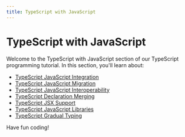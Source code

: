 ```yaml
---
title: TypeScript with JavaScript
---
```


# TypeScript with JavaScript

Welcome to the TypeScript with JavaScript section of our TypeScript programming tutorial. In this section, you'll learn about:

- [TypeScript JavaScript Integration](./0-typescript-javascript-integration.mdx)
- [TypeScript JavaScript Migration](./1-typescript-javascript-migration.mdx)
- [TypeScript JavaScript Interoperability](./2-typescript-javascript-interoperability.mdx)
- [TypeScript Declaration Merging](./3-typescript-declaration-merging.mdx)
- [TypeScript JSX Support](./4-typescript-jsx-support.mdx)
- [TypeScript JavaScript Libraries](./5-typescript-javascript-libraries.mdx)
- [TypeScript Gradual Typing](./6-typescript-gradual-typing.mdx)

Have fun coding!